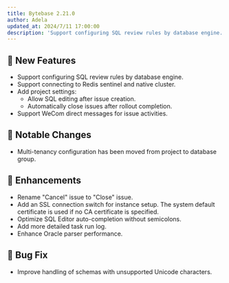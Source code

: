 ```yaml
---
title: Bytebase 2.21.0
author: Adela
updated_at: 2024/7/11 17:00:00
description: 'Support configuring SQL review rules by database engine.'
---
```



## 🚀 New Features

- Support configuring SQL review rules by database engine.
- Support connecting to Redis sentinel and native cluster.
- Add project settings:
  - Allow SQL editing after issue creation.
  - Automatically close issues after rollout completion.
- Support WeCom direct messages for issue activities.

## 🔔 Notable Changes

- Multi-tenancy configuration has been moved from project to database group.

## 🎄 Enhancements

- Rename "Cancel" issue to "Close" issue.
- Add an SSL connection switch for instance setup. The system default certificate is used if no CA certificate is specified.
- Optimize SQL Editor auto-completion without semicolons.
- Add more detailed task run log.
- Enhance Oracle parser performance.

## 🐞 Bug Fix

- Improve handling of schemas with unsupported Unicode characters.

<InstallUpgrade />
